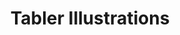 ---
title: Tabler Illustrations
order: 3
description: Customizable illustrations for modern web and mobile designs.
summary: Tabler Illustrations is a collection of customizable SVG illustrations for your web project. Explore our library of illustrations to enhance your web development experience.
---